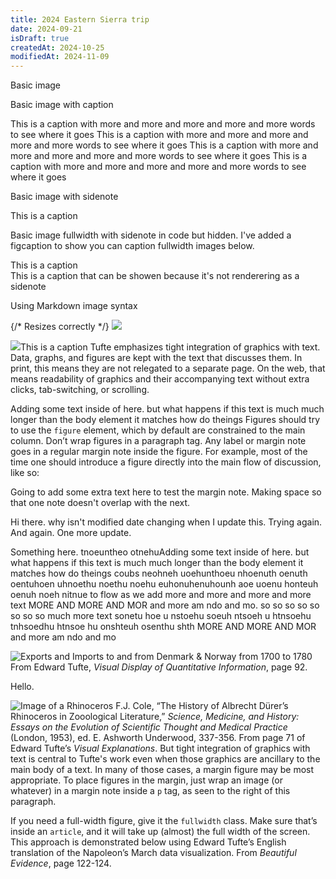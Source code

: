 ```yaml
---
title: 2024 Eastern Sierra trip
date: 2024-09-21
isDraft: true
createdAt: 2024-10-25
modifiedAt: 2024-11-09
---
```




Basic image

<BasicImage src={DSCF1631} alt="cloud 1" />

Basic image with caption

<BasicImage src={DSCF1631} alt="cloud 1">
  <figcaption>This is a caption with more and more and more and more and more words to see where it goes This is a caption with more and more and more and more and more words to see where it goes This is a caption with more and more and more and more and more words to see where it goes This is a caption with more and more and more and more and more words to see where it goes</figcaption>
</BasicImage>

Basic image with sidenote

<BasicImage src={DSCF1634} alt="cloud 1" fullwidth={false}>
  <Sidenote slot="sidenote" num={false}>This is a caption</Sidenote>
</BasicImage>

Basic image fullwidth with sidenote in code but hidden.  I've added a figcaption to show you can caption fullwidth images below.

<BasicImage src={DSCF1631} alt="cloud 1" fullwidth={true}>
  <Sidenote slot="sidenote" num={false}>This is a caption</Sidenote>
  <figcaption>This is a caption that can be showen because it's not renderering as a sidenote</figcaption>
</BasicImage>

Using Markdown image syntax

{/* Resizes correctly */}
![](/images/DSCF1634.jpg)

<Sidenote name="other" num={false}><img src="/images/DSCF1631.jpg"/>This is a caption</Sidenote>
Tufte emphasizes tight integration of graphics with text. Data, graphs, and figures are kept with the text that discusses them. In print, this means they are not relegated to a separate page. On the web, that means readability of graphics and their accompanying text without extra clicks, tab-switching, or scrolling.

<Sidenote name="testing" num={false} >Adding some text inside of here. but what happens if this text is much much longer than the body element it matches how do theings </Sidenote>
Figures should try to use the `figure` element, which by default are constrained to the main column. Don’t wrap figures in a paragraph tag. Any label or margin note goes in a regular margin note inside the figure. For example, most of the time one should introduce a figure directly into the main flow of discussion, like so:

Going to add some extra text here to test the margin note.  Making space so that one note doesn't overlap with the next.

Hi there.  why isn't modified date changing when I update this.  Trying again.  And again.  One more update.

Something here. tnoeuntheo  otnehu<Sidenote>Adding some text inside of here. but what happens if this text is much much longer than the body element it matches how do theings coubs neohneh uoehunthoeu nhoenuth oenuth oentuhoen uhnoethu noethu noehu euhonuhenuhounh      aoe uoenu honteuh oenuh noeh nitnue to flow as we add more and more and more and more text MORE AND MORE AND MOR and more am ndo and mo.  so so so so so so so so much more text</Sidenote>  sonetu hoe u nstoehu  soeuh ntsoeh u htnsoehu  tnhsoedhu htnsoe hu  onshteuh osenthu shth MORE AND MORE AND MOR and more am ndo and mo

<CustomFigure>
  <img src="https://edwardtufte.github.io/tufte-css/img/exports-imports.png" 
    alt="Exports and Imports to and from Denmark & Norway from 1700 to 1780" />
  <Sidenote slot="sidenote" num={false}>
    From Edward Tufte, <em>Visual Display of Quantitative Information</em>, page 92.
  </Sidenote>
</CustomFigure>

Hello.

<Sidenote num={false}><img src="https://edwardtufte.github.io/tufte-css/img/rhino.png" alt="Image of a Rhinoceros"/> F.J. Cole, “The History of Albrecht Dürer’s Rhinoceros in Zooological Literature,” <em>Science, Medicine, and History: Essays on the Evolution of Scientific Thought and Medical Practice</em> (London, 1953), ed. E. Ashworth Underwood, 337-356. From page 71 of Edward Tufte’s <em>Visual Explanations</em>.</Sidenote>
But tight integration of graphics with text is central to Tufte's work even when those graphics are ancillary to the main body of a text. In many of those cases, a margin figure may be most appropriate. To place figures in the margin, just wrap an image (or whatever) in a margin note inside a `p` tag, as seen to the right of this paragraph.

If you need a full-width figure, give it the `fullwidth` class. Make sure that’s inside an `article`, and it will take up (almost) the full width of the screen. This approach is demonstrated below using Edward Tufte’s English translation of the Napoleon’s March data visualization. From *Beautiful Evidence*, page 122-124.

<BasicImage 
  src="https://edwardtufte.github.io/tufte-css/img/napoleons-march.png" 
  alt="Figurative map of the successive losses of the French Army in the Russian campaign, 1812-1813" 
  width="2000"
  height="2000"
  fullwidth={true} 
/>

